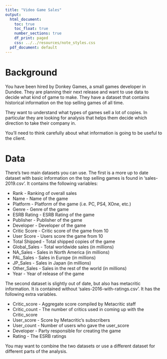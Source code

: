```yaml
---
title: "Video Game Sales"
output:
  html_document:
    toc: true
    toc_float: true
    number_sections: true
    df_print: paged
    css: ../../resources/note_styles.css
  pdf_document: default
---
```


# Background

You have been hired by Donkey Games, a small games developer in Dundee. They are planning their next release and want to use data to decide what kind of game to make. They have a dataset that contains historical information on the top selling games of all time.

They want to understand what types of games sell a lot of copies. In particular they are looking for analysis that helps them decide which direction to take their company in. 

You'll need to think carefully about what information is going to be useful to the client. 

# Data 

There's two main datasets you can use. The first is a more up to date dataset with basic information on the top selling games is found in 'sales-2019.csv'. It contains the following variables:

* Rank - Ranking of overall sales
* Name - Name of the game
* Platform - Platform of the game (i.e. PC, PS4, XOne, etc.)
* Genre - Genre of the game
* ESRB Rating - ESRB Rating of the game
* Publisher - Publisher of the game
* Developer - Developer of the game
* Critic Score - Critic score of the game from 10
* User Score - Users score the game from 10
* Total Shipped - Total shipped copies of the game
* Global_Sales - Total worldwide sales (in millions)
* NA_Sales - Sales in North America (in millions)
* PAL_Sales - Sales in Europe (in millions)
* JP_Sales - Sales in Japan (in millions)
* Other_Sales - Sales in the rest of the world (in millions)
* Year - Year of release of the game


The second dataset is slightly out of date, but also has metacritic information. It is contained without 'sales-2016-with-ratings.csv'. It has the following extra variables.

* Critic_score - Aggregate score compiled by Metacritic staff
* Critic_count - The number of critics used in coming up with the Critic_score
* User_score - Score by Metacritic's subscribers
* User_count - Number of users who gave the user_score
* Developer - Party responsible for creating the game
* Rating - The ESRB ratings

You may want to combine the two datasets or use a different dataset for different parts of the analysis.
